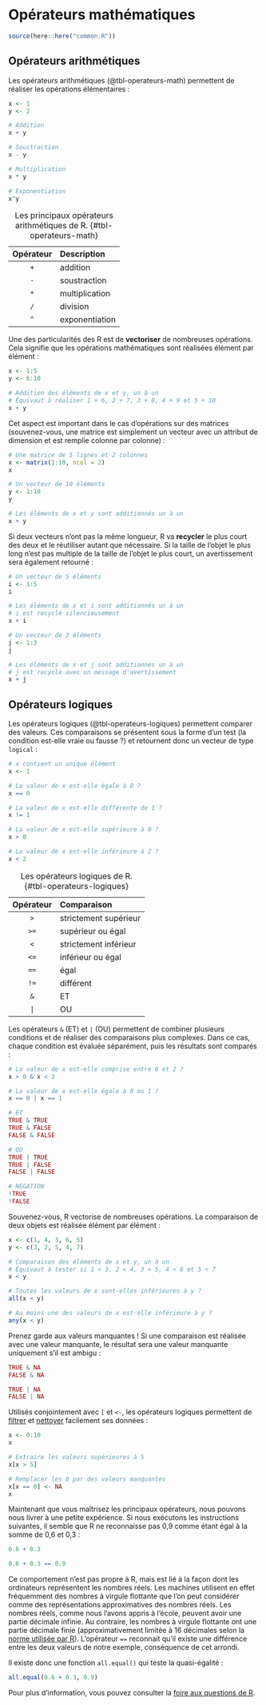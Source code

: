 # Opérateurs mathématiques {#sec-rstats-operators}

```r
source(here::here("common.R"))
```

## Opérateurs arithmétiques

Les opérateurs arithmétiques (@tbl-operateurs-math) permettent de réaliser les opérations élémentaires :

```r
x <- 1
y <- 2

# Addition
x + y

# Soustraction
x - y

# Multiplication
x * y

# Exponentiation
x^y
```

| Opérateur | Description    |
|:---------:|:---------------|
| `+`       | addition       |
| `-`       | soustraction   |
| `*`       | multiplication |
| `/`       | division       |
| `^`       | exponentiation |

: Les principaux opérateurs arithmétiques de R. {#tbl-operateurs-math}

Une des particularités des R est de **vectoriser** de nombreuses opérations. Cela signifie que les opérations mathématiques sont réalisées élément par élément :

```r
x <- 1:5
y <- 6:10

# Addition des éléments de x et y, un à un
# Équivaut à réaliser 1 + 6, 2 + 7, 3 + 8, 4 + 9 et 5 + 10
x + y
```

Cet aspect est important dans le cas d'opérations sur des matrices (souvenez-vous, une matrice est simplement un vecteur avec un attribut de dimension et est remplie colonne par colonne) :

```r
# Une matrice de 5 lignes et 2 colonnes
x <- matrix(1:10, ncol = 2)
x

# Un vecteur de 10 éléments
y <- 1:10
y

# Les éléments de x et y sont additionnés un à un
x + y
```

Si deux vecteurs n'ont pas la même longueur, R va **recycler** le plus court des deux et le réutiliser autant que nécessaire. Si la taille de l'objet le plus long n'est pas multiple de la taille de l'objet le plus court, un avertissement sera également retourné :

```r
# Un vecteur de 5 éléments
i <- 1:5
i

# Les éléments de x et i sont additionnés un à un
# i est recyclé silencieusement
x + i

# Un vecteur de 3 éléments
j <- 1:3
j

# Les éléments de x et j sont additionnés un à un
# j est recyclé avec un message d'avertissement
x + j
```

## Opérateurs logiques

Les opérateurs logiques (@tbl-operateurs-logiques) permettent comparer des valeurs. Ces comparaisons se présentent sous la forme d'un test (la condition est-elle vraie ou fausse ?) et retournent donc un vecteur de type `logical` :

```r
# x contient un unique élément
x <- 1

# La valeur de x est-elle égale à 0 ?
x == 0

# La valeur de x est-elle différente de 1 ?
x != 1

# La valeur de x est-elle supérieure à 0 ?
x > 0

# La valeur de x est-elle inférieure à 2 ?
x < 2
```

| Opérateur | Comparaison           |
|:---------:|:----------------------|
| `>`       | strictement supérieur |
| `>=`      | supérieur ou égal     |
| `<`       | strictement inférieur |
| `<=`      | inférieur ou égal     |
| `==`      | égal                  |
| `!=`      | différent             |
| `&`       | ET                    |
| `|`       | OU                    |

: Les opérateurs logiques de R. {#tbl-operateurs-logiques}

Les opérateurs `&` (ET) et `|` (OU) permettent de combiner plusieurs conditions et de réaliser des comparaisons plus complexes. Dans ce cas, chaque condition est évaluée séparément, puis les résultats sont comparés :

```r
# La valeur de x est-elle comprise entre 0 et 2 ?
x > 0 & x < 2

# La valeur de x est-elle égale à 0 ou 1 ?
x == 0 | x == 1

# ET
TRUE & TRUE
TRUE & FALSE
FALSE & FALSE

# OU
TRUE | TRUE
TRUE | FALSE
FALSE | FALSE

# NEGATION
!TRUE
!FALSE
```

Souvenez-vous, R vectorise de nombreuses opérations. La comparaison de deux objets est réalisée élément par élément :

```r
x <- c(1, 4, 3, 6, 5)
y <- c(3, 2, 5, 4, 7)

# Comparaison des éléments de x et y, un à un
# Équivaut à tester si 1 < 3, 2 < 4, 3 < 5, 4 < 6 et 5 < 7
x < y

# Toutes les valeurs de x sont-elles inférieures à y ?
all(x < y)

# Au moins une des valeurs de x est-elle inférieure à y ?
any(x < y)
```

:::{.callout-warning}
Prenez garde aux valeurs manquantes ! Si une comparaison est réalisée avec une valeur manquante, le résultat sera une valeur manquante uniquement s'il est ambigu :

```r
TRUE & NA
FALSE & NA

TRUE | NA
FALSE | NA
```
:::

Utilisés conjointement avec `[` et `<-`, les opérateurs logiques permettent de [filtrer](#sec-data-filter) et [nettoyer](#sec-data-clean) facilement ses données :

```r
x <- 0:10
x

# Extraire les valeurs supérieures à 5
x[x > 5]

# Remplacer les 0 par des valeurs manquantes
x[x == 0] <- NA
x
```

:::{.callout-note}
Maintenant que vous maîtrisez les principaux opérateurs, nous pouvons nous livrer à une petite expérience. Si nous exécutons les instructions suivantes, il semble que R ne reconnaisse pas 0,9 comme étant égal à la somme de 0,6 et 0,3 :

```r
0.6 + 0.3

0.6 + 0.3 == 0.9
```

Ce comportement n'est pas propre à R, mais est lié à la façon dont les ordinateurs représentent les nombres réels. Les machines utilisent en effet fréquemment des nombres à virgule flottante que l'on peut considérer comme des représentations approximatives des nombres réels. Les nombres réels, comme nous l'avons appris à l'école, peuvent avoir une partie décimale infinie. Au contraire, les nombres à virgule flottante ont une partie décimale finie (approximativement limitée à 16 décimales selon la [norme utilisée par R](https://fr.wikipedia.org/wiki/IEEE_754)). L'opérateur `==` reconnait qu'il existe une différence entre les deux valeurs de notre exemple, conséquence de cet arrondi.

Il existe donc une fonction `all.equal()` qui teste la quasi-égalité :

```r
all.equal(0.6 + 0.3, 0.9)
```

Pour plus d'information, vous pouvez consulter la [foire aux questions de R](https://cran.r-project.org/doc/FAQ/R-FAQ.html#Why-doesn_0027t-R-think-these-numbers-are-equal_003f).
:::
